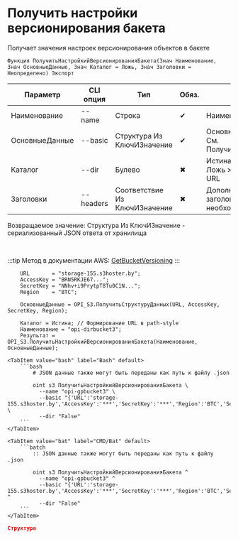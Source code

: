 ﻿---
sidebar_position: 11
description: Получить настройки версионирования бакета и другие функции для работы с S3 в Открытом пакете интеграций - бесплатной open-source библиотеке интеграций для 1С:Предприятие 8, OneScript и CLI
keywords: [1C, 1С, 1С:Предприятие, 1С:Предприятие 8.3, API, Интеграция, Сервисы, Обмен, OneScript, CLI, S3]
---


# Получить настройки версионирования бакета
 Получает значения настроек версионирования объектов в бакете



`Функция ПолучитьНастройкийВерсионированияБакета(Знач Наименование, Знач ОсновныеДанные, Знач Каталог = Ложь, Знач Заголовки = Неопределено) Экспорт`

  | Параметр | CLI опция | Тип | Обяз. | Назначение |
  |-|-|-|-|-|
  | Наименование | --name | Строка | &#x2714; | Наименование бакета |
  | ОсновныеДанные | --basic | Структура Из КлючИЗначение | &#x2714; | Основные данные запроса. См. ПолучитьСтруктуруДанных |
  | Каталог | --dir | Булево | &#x2716; | Истина > Path style URL, Ложь > Virtual hosted style URL |
  | Заголовки | --headers | Соответствие Из КлючИЗначение | &#x2716; | Дополнительные заголовки запроса, если необходимо |

  
  Возвращаемое значение:   Структура Из КлючИЗначение - сериализованный JSON ответа от хранилища

<br/>

:::tip
Метод в документации AWS: [GetBucketVersioning](https://docs.aws.amazon.com/AmazonS3/latest/API/API_GetBucketVersioning.html)
:::
<br/>



```bsl title="Пример использования для 1С:Предприятие/OneScript"
    URL       = "storage-155.s3hoster.by";
    AccessKey = "BRN5RKJE67...";
    SecretKey = "NNhv+i9PrytpT8Tu0C1N...";
    Region    = "BTC";

    ОсновныеДанные = OPI_S3.ПолучитьСтруктуруДанных(URL, AccessKey, SecretKey, Region);

    Каталог = Истина; // Формирование URL в path-style
    Наименование = "opi-dirbucket3";
    Результат = OPI_S3.ПолучитьНастройкийВерсионированияБакета(Наименование, ОсновныеДанные);
```
    

 <Tabs>
  
    <TabItem value="bash" label="Bash" default>
        ```bash
            # JSON данные также могут быть переданы как путь к файлу .json
            
            oint s3 ПолучитьНастройкийВерсионированияБакета \
              --name "opi-gpbucket3" \
              --basic "{'URL':'storage-155.s3hoster.by','AccessKey':'***','SecretKey':'***','Region':'BTC','Service':'s3'}" \
              --dir "False"
        ```
    </TabItem>
  
    <TabItem value="bat" label="CMD/Bat" default>
        ```batch
            :: JSON данные также могут быть переданы как путь к файлу .json
            
            oint s3 ПолучитьНастройкийВерсионированияБакета ^
              --name "opi-gpbucket3" ^
              --basic "{'URL':'storage-155.s3hoster.by','AccessKey':'***','SecretKey':'***','Region':'BTC','Service':'s3'}" ^
              --dir "False"
        ```
    </TabItem>
</Tabs>


```json title="Результат"
Структура
```
